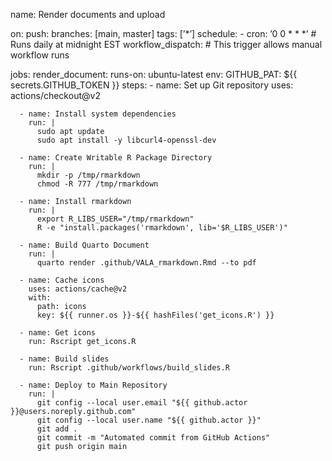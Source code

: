 name: Render documents and upload

on:
  push:
    branches: [main, master]
    tags: ['*']
  schedule:
    - cron: '0 0 * * *'  # Runs daily at midnight EST
  workflow_dispatch:  # This trigger allows manual workflow runs

jobs:
  render_document:
    runs-on: ubuntu-latest
    env:
      GITHUB_PAT: ${{ secrets.GITHUB_TOKEN }}
    steps:
      - name: Set up Git repository
        uses: actions/checkout@v2

      - name: Install system dependencies
        run: |
          sudo apt update
          sudo apt install -y libcurl4-openssl-dev

      - name: Create Writable R Package Directory
        run: |
          mkdir -p /tmp/rmarkdown
          chmod -R 777 /tmp/rmarkdown

      - name: Install rmarkdown
        run: |
          export R_LIBS_USER="/tmp/rmarkdown"
          R -e "install.packages('rmarkdown', lib='$R_LIBS_USER')"

      - name: Build Quarto Document
        run: |
          quarto render .github/VALA_rmarkdown.Rmd --to pdf

      - name: Cache icons
        uses: actions/cache@v2
        with:
          path: icons
          key: ${{ runner.os }}-${{ hashFiles('get_icons.R') }}

      - name: Get icons
        run: Rscript get_icons.R

      - name: Build slides
        run: Rscript .github/workflows/build_slides.R

      - name: Deploy to Main Repository
        run: |
          git config --local user.email "${{ github.actor }}@users.noreply.github.com"
          git config --local user.name "${{ github.actor }}"
          git add .
          git commit -m "Automated commit from GitHub Actions"
          git push origin main
